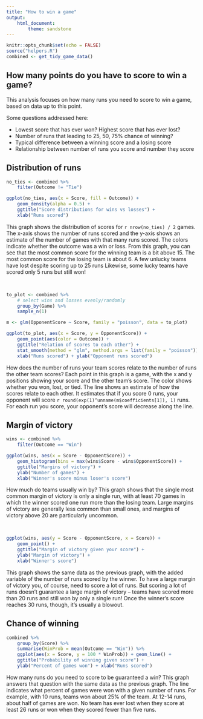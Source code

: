 ```yaml
---
title: "How to win a game"
output: 
    html_document:
        theme: sandstone
---
```


```r
knitr::opts_chunk$set(echo = FALSE)
source("helpers.R")
combined <- get_tidy_game_data()
```

## How many points do you have to score to win a game?

This analysis focuses on how many runs you need to score to win a game, based on data up to this point. 

Some questions addressed here:

* Lowest score that has ever won? Highest score that has ever lost? 
* Number of runs that leading to 25, 50, 75% chance of winning? 
* Typical difference between a winning score and a losing score
* Relationship between number of runs you score and number they score

## Distribution of runs

```r
no_ties <- combined %>% 
    filter(Outcome != "Tie")

ggplot(no_ties, aes(x = Score, fill = Outcome)) + 
    geom_density(alpha = 0.5) + 
    ggtitle("Score distributions for wins vs losses") + 
    xlab("Runs scored")
```

This graph shows the distribution of scores for `r nrow(no_ties) / 2` games. The x-axis shows the number of runs scored and the y-axis shows an estimate of the number of games with that many runs scored. The colors indicate whether the outcome was a win or loss. From this graph, you can see that the most common score for the winning team is a bit above 15. The most common score for the losing team is about 6. A few unlucky teams have lost despite scoring up to 25 runs Likewise, some lucky teams have scored only 5 runs but still won! 

<br>

```r
to_plot <- combined %>% 
    # select wins and losses evenly/randomly
    group_by(Game) %>% 
    sample_n(1) 

m <- glm(OpponentScore ~ Score, family = "poisson", data = to_plot)

ggplot(to_plot, aes(x = Score, y = OpponentScore)) + 
    geom_point(aes(color = Outcome)) + 
    ggtitle("Relation of scores to each other") + 
    stat_smooth(method = "glm", method.args = list(family = "poisson")) + 
    xlab("Runs scored") + ylab("Opponent runs scored")
```

How does the number of runs your team scores relate to the number of runs the other team scores? Each point in this graph is a game, with the x and y positions showing your score and the other team's score. The color shows whether you won, lost, or tied. The line shows an estimate of how the scores relate to each other. It estimates that if you score 0 runs, your opponent will score `r round(exp(1)^unname(m$coefficients[1]), 1)` runs. For each run you score, your opponent's score will decrease along the line. 

## Margin of victory

```r
wins <- combined %>% 
    filter(Outcome == "Win")

ggplot(wins, aes(x = Score - OpponentScore)) + 
    geom_histogram(bins = max(wins$Score - wins$OpponentScore)) + 
    ggtitle("Margins of victory") +
    ylab("Number of games") + 
    xlab("Winner's score minus loser's score")
```

How much do teams usually win by? This graph shows that the single most common margin of victory is only a single run, with at least 70 games in which the winner scored one run more than the losing team. Large margins of victory are generally less common than small ones, and margins of victory above 20 are particularly uncommon. 

<br>

```r
ggplot(wins, aes(y = Score - OpponentScore, x = Score)) + 
    geom_point() + 
    ggtitle("Margin of victory given your score") +
    ylab("Margin of victory") + 
    xlab("Winner's score")
```

This graph shows the same data as the previous graph, with the added variable of the number of runs scored by the winner. To have a large margin of victory you, of course, need to score a lot of runs. But scoring a lot of runs doesn't guarantee a large margin of victory -- teams have scored more than 20 runs and still won by only a single run! Once the winner's score reaches 30 runs, though, it's usually a blowout. 

## Chance of winning

```r
combined %>% 
    group_by(Score) %>% 
    summarise(WinProb = mean(Outcome == "Win")) %>% 
    ggplot(aes(x = Score, y = 100 * WinProb)) + geom_line() + 
    ggtitle("Probability of winning given score") + 
    ylab("Percent of games won") + xlab("Runs scored")
```

How many runs do you need to score to be guaranteed a win? This graph answers that question with the same data as the previous graph. The line indicates what percent of games were won with a given number of runs. For example, with 10 runs, teams won about 25% of the team. At 12-14 runs, about half of games are won. No team has ever lost when they score at least 26 runs or won when they scored fewer than five runs.  

<br>